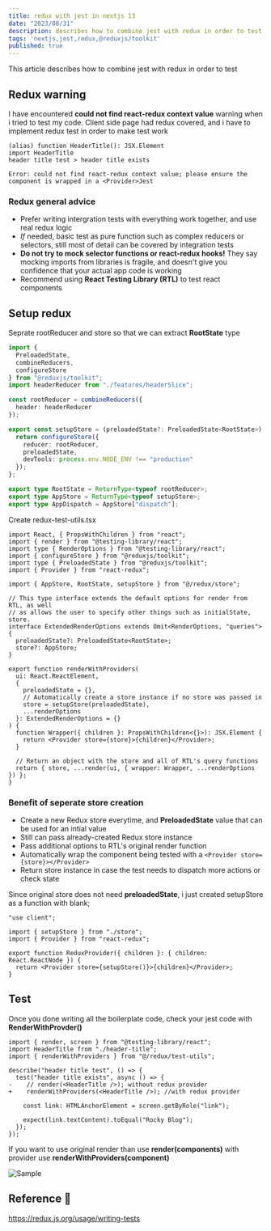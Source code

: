 ```yaml
---
title: redux with jest in nextjs 13
date: "2023/08/31"
description: describes how to combine jest with redux in order to test
tags: 'nextjs,jest,redux,@reduxjs/toolkit' 
published: true
---
```



This article describes how to combine jest with redux in order to test

## Redux warning

I have encountered **could not find react-redux context value** warning when i tried to test my code. Client side page had redux covered, 
and i have to implement redux test in order to make test work

```text
(alias) function HeaderTitle(): JSX.Element
import HeaderTitle
header title test > header title exists

Error: could not find react-redux context value; please ensure the component is wrapped in a <Provider>Jest
```

### Redux general advice

- Prefer writing intergration tests with everything work together, and use real redux logic
- *If* needed, basic test as pure function such as complex reducers or selectors, still most of detail can be covered by integration tests
- **Do not try to mock selector functions or react-redux hooks!** They say mocking imports from libraries is fragile, and doesn't give you confidence that your actual app code is working
- Recommend using **React Testing Library (RTL)** to test react components




## Setup redux



Seprate rootReducer and store so that we can extract **RootState** type

```ts:store.ts {12, 15} showLineNumbers
import {
  PreloadedState,
  combineReducers,
  configureStore
} from "@reduxjs/toolkit";
import headerReducer from "./features/headerSlice";

const rootReducer = combineReducers({
  header: headerReducer
});

export const setupStore = (preloadedState?: PreloadedState<RootState>) => {
  return configureStore({
    reducer: rootReducer,
    preloadedState,
    devTools: process.env.NODE_ENV !== "production"
  });
};

export type RootState = ReturnType<typeof rootReducer>;
export type AppStore = ReturnType<typeof setupStore>;
export type AppDispatch = AppStore["dispatch"];
```


Create redux-test-utils.tsx

```tsx:redux-test-utils.tsx {22,23,27} showLineNumbers
import React, { PropsWithChildren } from "react";
import { render } from "@testing-library/react";
import type { RenderOptions } from "@testing-library/react";
import { configureStore } from "@reduxjs/toolkit";
import type { PreloadedState } from "@reduxjs/toolkit";
import { Provider } from "react-redux";

import { AppStore, RootState, setupStore } from "@/redux/store";

// This type interface extends the default options for render from RTL, as well
// as allows the user to specify other things such as initialState, store.
interface ExtendedRenderOptions extends Omit<RenderOptions, "queries"> {
  preloadedState?: PreloadedState<RootState>;
  store?: AppStore;
}

export function renderWithProviders(
  ui: React.ReactElement,
  {
    preloadedState = {},
    // Automatically create a store instance if no store was passed in
    store = setupStore(preloadedState),
    ...renderOptions
  }: ExtendedRenderOptions = {}
) {
  function Wrapper({ children }: PropsWithChildren<{}>): JSX.Element {
    return <Provider store={store}>{children}</Provider>;
  }

  // Return an object with the store and all of RTL's query functions
  return { store, ...render(ui, { wrapper: Wrapper, ...renderOptions }) };
}
```

### Benefit of seperate store creation

- Create a new Redux store everytime, and **PreloadedState** value that can be used for an intial value
- Still can pass already-created Redux store instance
- Pass additional options to RTL's original render function 
- Automatically wrap the component being tested with a `<Provider store={store}></Provider>`
- Return store instance in case the test needs to dispatch more actions or check state


Since original store does not need **preloadedState**, i just created setupStore as a function with blank;

```tsx:redux-provider.tsx showLineNumbers
"use client";

import { setupStore } from "./store";
import { Provider } from "react-redux";

export function ReduxProvider({ children }: { children: React.ReactNode }) {
  return <Provider store={setupStore()}>{children}</Provider>;
}
```


## Test

Once you done writing all the boilerplate code, check your jest code with **RenderWithProvder()**

```diff-tsx:header-title.test.tsx showLineNumbers
import { render, screen } from "@testing-library/react";
import HeaderTitle from "./header-title";
import { renderWithProviders } from "@/redux/test-utils";

describe("header title test", () => {
  test("header title exists", async () => {
-    // render(<HeaderTitle />); without redux provider
+    renderWithProviders(<HeaderTitle />); //with redux provider

    const link: HTMLAnchorElement = screen.getByRole("link");

    expect(link.textContent).toEqual("Rocky Blog");
  });
});
```

If you want to use original render than use **render(components)** with provider use **renderWithProviders(component)**


![Sample](/posts/JEST/jest-nextjs-13-with-redux/header-title-test-result.png)

## Reference 🔗

https://redux.js.org/usage/writing-tests<br/>

